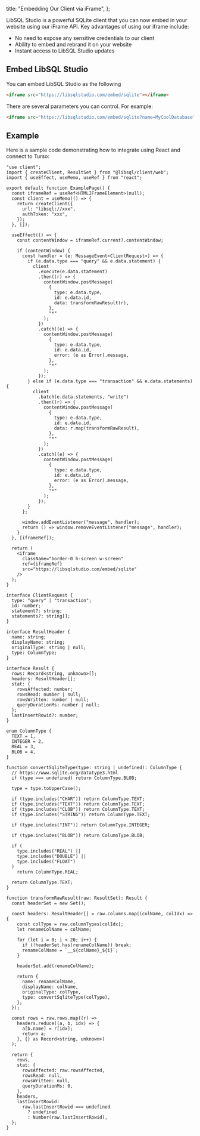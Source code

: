 
  title: "Embedding Our Client via iFrame",
};

<DocContent title="Embedding Our Client via iFrame" group="Integration">

LibSQL Studio is a powerful SQLite client that you can now embed
in your website using our iFrame API. Key advantages of using
our iframe include:

- No need to expose any sensitive credentials to our client
- Ability to embed and rebrand it on your website
- Instant access to LibSQL Studio updates

## Embed LibSQL Studio

You can embed LibSQL Studio as the following

```html
<iframe src="https://libsqlstudio.com/embed/sqlite"></iframe>
```

There are several parameters you can control. For example:

```html
<iframe src="https://libsqlstudio.com/embed/sqlite?name=MyCoolDatabase"></iframe>
```

## Example

Here is a sample code demonstrating how to integrate using React and connect to Turso:

```tsx
"use client";
import { createClient, ResultSet } from "@libsql/client/web";
import { useEffect, useMemo, useRef } from "react";

export default function ExamplePage() {
  const iframeRef = useRef<HTMLIFrameElement>(null);
  const client = useMemo(() => {
    return createClient({
      url: "libsql://xxx",
      authToken: "xxx",
    });
  }, []);

  useEffect(() => {
    const contentWindow = iframeRef.current?.contentWindow;

    if (contentWindow) {
      const handler = (e: MessageEvent<ClientRequest>) => {
        if (e.data.type === "query" && e.data.statement) {
          client
            .execute(e.data.statement)
            .then((r) => {
              contentWindow.postMessage(
                {
                  type: e.data.type,
                  id: e.data.id,
                  data: transformRawResult(r),
                },
                "*"
              );
            })
            .catch((e) => {
              contentWindow.postMessage(
                {
                  type: e.data.type,
                  id: e.data.id,
                  error: (e as Error).message,
                },
                "*"
              );
            });
        } else if (e.data.type === "transaction" && e.data.statements) {
          client
            .batch(e.data.statements, "write")
            .then((r) => {
              contentWindow.postMessage(
                {
                  type: e.data.type,
                  id: e.data.id,
                  data: r.map(transformRawResult),
                },
                "*"
              );
            })
            .catch((e) => {
              contentWindow.postMessage(
                {
                  type: e.data.type,
                  id: e.data.id,
                  error: (e as Error).message,
                },
                "*"
              );
            });
        }
      };

      window.addEventListener("message", handler);
      return () => window.removeEventListener("message", handler);
    }
  }, [iframeRef]);

  return (
    <iframe
      className="border-0 h-screen w-screen"
      ref={iframeRef}
      src="https://libsqlstudio.com/embed/sqlite"
    />
  );
}

interface ClientRequest {
  type: "query" | "transaction";
  id: number;
  statement?: string;
  statements?: string[];
}

interface ResultHeader {
  name: string;
  displayName: string;
  originalType: string | null;
  type: ColumnType;
}

interface Result {
  rows: Record<string, unknown>[];
  headers: ResultHeader[];
  stat: {
    rowsAffected: number;
    rowsRead: number | null;
    rowsWritten: number | null;
    queryDurationMs: number | null;
  };
  lastInsertRowid?: number;
}

enum ColumnType {
  TEXT = 1,
  INTEGER = 2,
  REAL = 3,
  BLOB = 4,
}

function convertSqliteType(type: string | undefined): ColumnType {
  // https://www.sqlite.org/datatype3.html
  if (type === undefined) return ColumnType.BLOB;

  type = type.toUpperCase();

  if (type.includes("CHAR")) return ColumnType.TEXT;
  if (type.includes("TEXT")) return ColumnType.TEXT;
  if (type.includes("CLOB")) return ColumnType.TEXT;
  if (type.includes("STRING")) return ColumnType.TEXT;

  if (type.includes("INT")) return ColumnType.INTEGER;

  if (type.includes("BLOB")) return ColumnType.BLOB;

  if (
    type.includes("REAL") ||
    type.includes("DOUBLE") ||
    type.includes("FLOAT")
  )
    return ColumnType.REAL;

  return ColumnType.TEXT;
}

function transformRawResult(raw: ResultSet): Result {
  const headerSet = new Set();

  const headers: ResultHeader[] = raw.columns.map((colName, colIdx) => {
    const colType = raw.columnTypes[colIdx];
    let renameColName = colName;

    for (let i = 0; i < 20; i++) {
      if (!headerSet.has(renameColName)) break;
      renameColName = `__${colName}_${i}`;
    }

    headerSet.add(renameColName);

    return {
      name: renameColName,
      displayName: colName,
      originalType: colType,
      type: convertSqliteType(colType),
    };
  });

  const rows = raw.rows.map((r) =>
    headers.reduce((a, b, idx) => {
      a[b.name] = r[idx];
      return a;
    }, {} as Record<string, unknown>)
  );

  return {
    rows,
    stat: {
      rowsAffected: raw.rowsAffected,
      rowsRead: null,
      rowsWritten: null,
      queryDurationMs: 0,
    },
    headers,
    lastInsertRowid:
      raw.lastInsertRowid === undefined
        ? undefined
        : Number(raw.lastInsertRowid),
  };
}

```

</DocContent>
